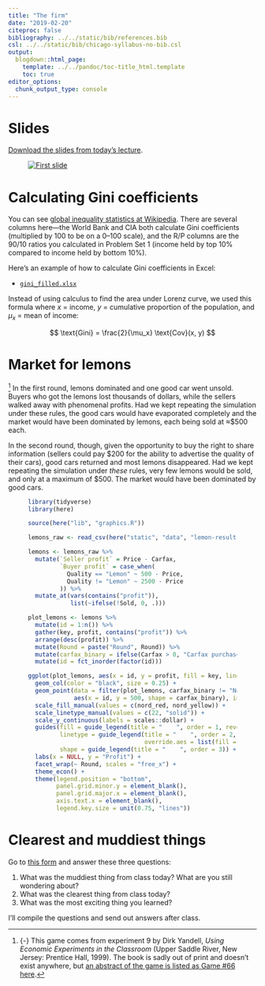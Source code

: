 ```yaml
---
title: "The firm"
date: "2019-02-20"
citeproc: false
bibliography: ../../static/bib/references.bib
csl: ../../static/bib/chicago-syllabus-no-bib.csl
output:
  blogdown::html_page:
    template: ../../pandoc/toc-title_html.template
    toc: true
editor_options: 
  chunk_output_type: console
---
```


# Slides

[Download the slides from today's lecture](/slides/MPA-612_2019-02-20.pdf).

<figure>
[![First slide](/images/slides/slides_2019-02-20.png)](/slides/MPA-612_2019-02-20.pdf)
</figure>


# Calculating Gini coefficients

You can see [global inequality statistics at Wikipedia](https://en.wikipedia.org/wiki/List_of_countries_by_income_equality). There are several columns here—the World Bank and CIA both calculate Gini coefficients (multiplied by 100 to be on a 0–100 scale), and the R/P columns are the 90/10 ratios you calculated in Problem Set 1 (income held by top 10% compared to income held by bottom 10%).

Here's an example of how to calculate Gini coefficients in Excel:

- [<i class="fas fa-file-excel"></i> `gini_filled.xlsx`](/files/gini_filled.xlsx)

Instead of using calculus to find the area under Lorenz curve, we used this formula where $x$ = income, $y$ = cumulative proportion of the population, and $\mu_x$ = mean of income:
    
$$
\text{Gini} = \frac{2}{\mu_x} \text{Cov}(x, y)
$$


# Market for lemons

^[{-} This game comes from experiment 9 by Dirk Yandell, *Using Economic Experiments in the Classroom* (Upper Saddle River, New Jersey: Prentice Hall, 1999). The book is sadly out of print and doesn't exist anywhere, but [an abstract of the game is listed as Game #66 here](https://w3.marietta.edu/~delemeeg/games/games61-70.htm).] In the first round, lemons dominated and one good car went unsold. Buyers who got the lemons lost thousands of dollars, while the sellers walked away with phenomenal profits. Had we kept repeating the simulation under these rules, the good cars would have evaporated completely and the market would have been dominated by lemons, each being sold at ≈\$500 each.

In the second round, though, given the opportunity to buy the right to share information (sellers could pay \$200 for the ability to advertise the quality of their cars), good cars returned and most lemons disappeared. Had we kept repeating the simulation under *these* rules, very few lemons would be sold, and only at a maximum of \$500. The market would have been dominated by good cars.

<figure class="fullwidth">

```r
library(tidyverse)
library(here)

source(here("lib", "graphics.R"))

lemons_raw <- read_csv(here("static", "data", "lemon-results.csv"))

lemons <- lemons_raw %>% 
  mutate(`Seller profit` = Price - Carfax,
         `Buyer profit` = case_when(
           Quality == "Lemon" ~ 500 - Price,
           Quality != "Lemon" ~ 2500 - Price
         )) %>% 
  mutate_at(vars(contains("profit")),
            list(~ifelse(!Sold, 0, .)))

plot_lemons <- lemons %>%
  mutate(id = 1:n()) %>% 
  gather(key, profit, contains("profit")) %>% 
  arrange(desc(profit)) %>% 
  mutate(Round = paste("Round", Round)) %>% 
  mutate(carfax_binary = ifelse(Carfax > 0, "Carfax purchased", "Nope")) %>% 
  mutate(id = fct_inorder(factor(id)))

ggplot(plot_lemons, aes(x = id, y = profit, fill = key, linetype = Quality)) +
  geom_col(color = "black", size = 0.25) +
  geom_point(data = filter(plot_lemons, carfax_binary != "Nope", key == "Seller profit"),
             aes(x = id, y = 500, shape = carfax_binary), inherit.aes = FALSE) +
  scale_fill_manual(values = c(nord_red, nord_yellow)) +
  scale_linetype_manual(values = c(22, "solid")) +
  scale_y_continuous(labels = scales::dollar) +
  guides(fill = guide_legend(title = "    ", order = 1, reverse = TRUE),
         linetype = guide_legend(title = "    ", order = 2,
                                 override.aes = list(fill = "white")),
         shape = guide_legend(title = "    ", order = 3)) +
  labs(x = NULL, y = "Profit") +
  facet_wrap(~ Round, scales = "free_x") +
  theme_econ() +
  theme(legend.position = "bottom", 
        panel.grid.minor.y = element_blank(),
        panel.grid.major.x = element_blank(),
        axis.text.x = element_blank(),
        legend.key.size = unit(0.75, "lines"))
```

</figure>


# Clearest and muddiest things

Go to [this form](https://goo.gl/forms/QfoTI9cFmwofixLD2) and answer these three questions:

1. What was the muddiest thing from class today? What are you still wondering about?
2. What was the clearest thing from class today? 
3. What was the most exciting thing you learned?

I'll compile the questions and send out answers after class.
